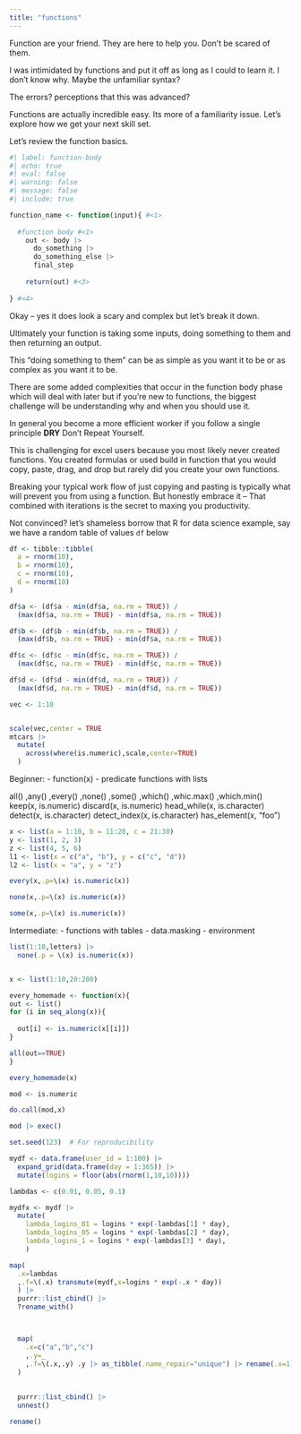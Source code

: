 ```yaml
---
title: "functions"
---
```


Function are your friend. They are here to help you. Don't be scared of them.

I was intimidated by functions and put it off as long as I could to learn it. I don't know why. Maybe the unfamiliar syntax?

The errors? perceptions that this was advanced?

Functions are actually incredible easy. Its more of a familiarity issue. Let's explore how we get your next skill set.

Let's review the function basics.


```r
#| label: function-body
#| echo: true
#| eval: false
#| warning: false
#| message: false
#| include: true

function_name <- function(input){ #<1>
  
  #function body #<1>
    out <- body |> 
      do_something |> 
      do_something_else |> 
      final_step
    
    return(out) #<3>
    
} #<4>


```


Okay -- yes it does look a scary and complex but let's break it down.

Ultimately your function is taking some inputs, doing something to them and then returning an output.

This "doing something to them" can be as simple as you want it to be or as complex as you want it to be. 

There are some added complexities that occur in the  function body phase which will deal with later but if you're new to functions, the biggest challenge will be understanding why and when you should use it.

In general you become a more efficient worker if you follow a single principle **DRY** Don't Repeat Yourself.

This is challenging for excel users because you most likely never created functions. You created formulas or used build in function that you would copy, paste, drag, and drop but rarely did you create your own functions.

Breaking your typical work flow of just copying and pasting is typically what will prevent you from using a function. But honestly embrace it -- That combined with iterations is the secret to maxing you productivity.

Not convinced? let's shameless borrow that R for data science example, say we have a random table of values `df` below

```r
df <- tibble::tibble(
  a = rnorm(10),
  b = rnorm(10),
  c = rnorm(10),
  d = rnorm(10)
)

df$a <- (df$a - min(df$a, na.rm = TRUE)) / 
  (max(df$a, na.rm = TRUE) - min(df$a, na.rm = TRUE))

df$b <- (df$b - min(df$b, na.rm = TRUE)) / 
  (max(df$b, na.rm = TRUE) - min(df$a, na.rm = TRUE))

df$c <- (df$c - min(df$c, na.rm = TRUE)) / 
  (max(df$c, na.rm = TRUE) - min(df$c, na.rm = TRUE))

df$d <- (df$d - min(df$d, na.rm = TRUE)) / 
  (max(df$d, na.rm = TRUE) - min(df$d, na.rm = TRUE))


```

```r
vec <- 1:10


scale(vec,center = TRUE
mtcars |> 
  mutate(
    across(where(is.numeric),scale,center=TRUE)
  )
```


Beginner:
-   function(x)
-   predicate functions with lists

all()
,any()
,every()
,none()
,some()
,which()
,whic.max()
,which.min()
keep(x, is.numeric)
discard(x, is.numeric)
head_while(x, is.character)
detect(x, is.character)
detect_index(x, is.character)
has_element(x, "foo")




```r
x <- list(a = 1:10, b = 11:20, c = 21:30)
y <- list(1, 2, 3)
z <- list(4, 5, 6)
l1 <- list(x = c("a", "b"), y = c("c", "d"))
l2 <- list(x = "a", y = "z")

```

```r



every(x,.p=\(x) is.numeric(x))

none(x,.p=\(x) is.numeric(x))

some(x,.p=\(x) is.numeric(x))

```


Intermediate:
-   functions with tables
-   data.masking
-   environment



```r
list(1:10,letters) |> 
  none(.p = \(x) is.numeric(x))


x <- list(1:10,20:200) 

every_homemade <- function(x){
out <- list()
for (i in seq_along(x)){
  
  out[i] <- is.numeric(x[[i]])
}

all(out==TRUE)
}

every_homemade(x)

mod <- is.numeric

do.call(mod,x)

mod |> exec()
```

```r



set.seed(123)  # For reproducibility

mydf <- data.frame(user_id = 1:100) |> 
  expand_grid(data.frame(day = 1:365)) |> 
  mutate(logins = floor(abs(rnorm(1,10,10))))

lambdas <- c(0.01, 0.05, 0.1)

mydfx <- mydf |> 
  mutate(
    lambda_logins_01 = logins * exp(-lambdas[1] * day),
    lambda_logins_05 = logins * exp(-lambdas[2] * day),
    lambda_logins_1 = logins * exp(-lambdas[3] * day),
    )

map(
  .x=lambdas
  ,.f=\(.x) transmute(mydf,x=logins * exp(-.x * day))
  ) |> 
  purrr::list_cbind() |> 
  ?rename_with()



  map(
    .x=c("a","b","c")
    ,.y=_
    ,.f=\(.x,.y) .y |> as_tibble(.name_repair="unique") |> rename(.x=1)
  )
  
 
  purrr::list_cbind() |> 
  unnest()

rename()
```


